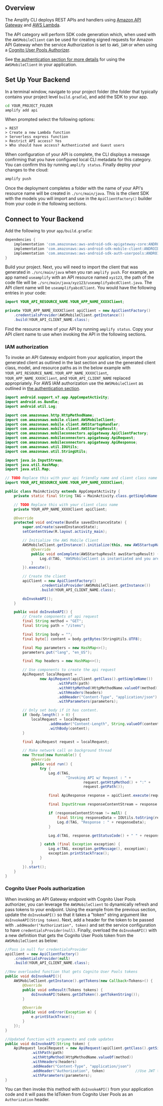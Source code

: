 ## Overview

The Amplify CLI deploys REST APIs and handlers using [Amazon API Gateway](http://docs.aws.amazon.com/apigateway/latest/developerguide/) and [AWS Lambda](http://docs.aws.amazon.com/lambda/latest/dg/).

The API category will perform SDK code generation which, when used with the `AWSMobileClient` can be used for creating signed requests for Amazon API Gateway when the service Authorization is set to `AWS_IAM` or when using a [Cognito User Pools Authorizer](https://docs.aws.amazon.com/apigateway/latest/developerguide/apigateway-integrate-with-cognito.html).

See [the authentication section for more details](/gen1/[platform]/sdk/auth/getting-started/) for using the `AWSMobileClient` in your application.

## Set Up Your Backend

In a terminal window, navigate to your project folder (the folder that typically contains your project level `build.gradle`), and add the SDK to your app.

```bash
cd YOUR_PROJECT_FOLDER
amplify add api
```

When prompted select the following options:

```console
> REST
> Create a new Lambda function
> Serverless express function
> Restrict API access? Yes
> Who should have access? Authenticated and Guest users
```

When configuration of your API is complete, the CLI displays a message confirming that you have configured local CLI metadata for this category. You can confirm this by running `amplify status`. Finally deploy your changes to the cloud:

```bash
amplify push
```

Once the deployment completes a folder with the name of your API's resource name will be created in `./src/main/java`. This is the client SDK with the models you will import and use in the `ApiClientFactory()` builder from your code in the following sections.

## Connect to Your Backend

Add the following to your `app/build.gradle`:

```groovy
dependencies {
    implementation 'com.amazonaws:aws-android-sdk-apigateway-core:ANDROID_SDK_VERSION'
    implementation 'com.amazonaws:aws-android-sdk-mobile-client:ANDROID_SDK_VERSION'
    implementation 'com.amazonaws:aws-android-sdk-auth-userpools:ANDROID_SDK_VERSION'
}
```

Build your project. Next, you will need to import the client that was generated in `./src/main/java` when you ran `amplify push`. For example, an app named `useamplify` with an API resource named `xyz123`, the path of the code file will be `./src/main/java/xyz123/useamplifyabcdClient.java`. The API client name will be `useamplifyabcdClient`. You would have the following entries in your code:

```java
import YOUR_API_RESOURCE_NAME.YOUR_APP_NAME_XXXXClient;

private YOUR_APP_NAME_XXXXClient apiClient = new ApiClientFactory()
    .credentialsProvider(AWSMobileClient.getInstance())
    .build(YOUR_API_CLIENT_NAME.class);
```

Find the resource name of your API by running `amplify status`. Copy your API client name to use when invoking the API in the following sections.

### IAM authorization

To invoke an API Gateway endpoint from your application, import the generated client as outlined in the last section and use the generated client class, model, and resource paths as in the below example with `YOUR_API_RESOURCE_NAME.YOUR_APP_NAME_XXXXClient`, `YOUR_APP_NAME_XXXXClient`, and `YOUR_API_CLIENT_NAME` replaced appropriately. For AWS IAM authorization use the `AWSMobileClient` as outlined in [the authentication section](/gen1/[platform]/sdk/auth/getting-started/).

```java
import android.support.v7.app.AppCompatActivity;
import android.os.Bundle;
import android.util.Log;

import com.amazonaws.http.HttpMethodName;
import com.amazonaws.mobile.client.AWSMobileClient;
import com.amazonaws.mobile.client.AWSStartupHandler;
import com.amazonaws.mobile.client.AWSStartupResult;
import com.amazonaws.mobileconnectors.apigateway.ApiClientFactory;
import com.amazonaws.mobileconnectors.apigateway.ApiRequest;
import com.amazonaws.mobileconnectors.apigateway.ApiResponse;
import com.amazonaws.util.IOUtils;
import com.amazonaws.util.StringUtils;

import java.io.InputStream;
import java.util.HashMap;
import java.util.Map;

// TODO Replace this with your api friendly name and client class name
import YOUR_API_RESOURCE_NAME.YOUR_APP_NAME_XXXXClient;

public class MainActivity extends AppCompatActivity {
    private static final String TAG = MainActivity.class.getSimpleName();

    // TODO Replace this with your client class name
    private YOUR_APP_NAME_XXXXClient apiClient;

    @Override
    protected void onCreate(Bundle savedInstanceState) {
        super.onCreate(savedInstanceState);
        setContentView(R.layout.activity_main);

        // Initialize the AWS Mobile Client
        AWSMobileClient.getInstance().initialize(this, new AWSStartupHandler() {
            @Override
            public void onComplete(AWSStartupResult awsStartupResult) {
                Log.d(TAG, "AWSMobileClient is instantiated and you are connected to AWS!");
            }
        }).execute();

        // Create the client
        apiClient = new ApiClientFactory()
                .credentialsProvider(AWSMobileClient.getInstance())
                .build(YOUR_API_CLIENT_NAME.class);

        doInvokeAPI();
    }

    public void doInvokeAPI() {
        // Create components of api request
        final String method = "GET";
        final String path = "/items";

        final String body = "";
        final byte[] content = body.getBytes(StringUtils.UTF8);

        final Map parameters = new HashMap<>();
        parameters.put("lang", "en_US");

        final Map headers = new HashMap<>();

        // Use components to create the api request
        ApiRequest localRequest =
                new ApiRequest(apiClient.getClass().getSimpleName())
                        .withPath(path)
                        .withHttpMethod(HttpMethodName.valueOf(method))
                        .withHeaders(headers)
                        .addHeader("Content-Type", "application/json")
                        .withParameters(parameters);

        // Only set body if it has content.
        if (body.length() > 0) {
            localRequest = localRequest
                    .addHeader("Content-Length", String.valueOf(content.length))
                    .withBody(content);
        }

        final ApiRequest request = localRequest;

        // Make network call on background thread
        new Thread(new Runnable() {
            @Override
            public void run() {
                try {
                    Log.d(TAG,
                            "Invoking API w/ Request : " +
                                    request.getHttpMethod() + ":" +
                                    request.getPath());

                    final ApiResponse response = apiClient.execute(request);

                    final InputStream responseContentStream = response.getContent();

                    if (responseContentStream != null) {
                        final String responseData = IOUtils.toString(responseContentStream);
                        Log.d(TAG, "Response : " + responseData);
                    }

                    Log.d(TAG, response.getStatusCode() + " " + response.getStatusText());

                } catch (final Exception exception) {
                    Log.e(TAG, exception.getMessage(), exception);
                    exception.printStackTrace();
                }
            }
        }).start();
    }
}
```

### Cognito User Pools authorization

When invoking an API Gateway endpoint with Cognito User Pools authorizer, you can leverage the `AWSMobileClient` to dynamically refresh and pass tokens to your endpoint. Using the example from the previous section, update the `doInvokeAPI()` so that it takes a "token" string argument like `doInvokeAPI(String token)`. Next, add a header for the token to be passed with `.addHeader("Authorization", token)` and set the service configuration to have `credentialsProvider(null)`. Finally, overload the `doInvokeAPI()` with a new definition that gets the Cognito User Pools token from the `AWSMobileClient` as below:

```java
//Pass in null for credentialsProvider
apiClient = new ApiClientFactory()
    .credentialsProvider(null)
    .build(YOUR_API_CLIENT_NAME.class);

//New overloaded function that gets Cognito User Pools tokens
public void doInvokeAPI(){
    AWSMobileClient.getInstance().getTokens(new Callback<Tokens>() {
        @Override
        public void onResult(Tokens tokens) {
            doInvokeAPI(tokens.getIdToken().getTokenString());
        }

        @Override
        public void onError(Exception e) {
            e.printStackTrace();
        }
    });
}

//Updated function with arguments and code updates
public void doInvokeAPI(String token) {
    ApiRequest localRequest = new ApiRequest(apiClient.getClass().getSimpleName())
            .withPath(path)
            .withHttpMethod(HttpMethodName.valueOf(method))
            .withHeaders(headers)
            .addHeader("Content-Type", "application/json")
            .addHeader("Authorization", token)              //Use JWT token
            .withParameters(parameters);
}
```

You can then invoke this method with `doInvokeAPI()` from your application code and it will pass the IdToken from Cognito User Pools as an `Authorization` header.
